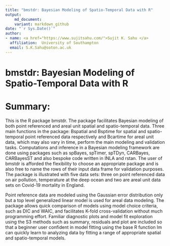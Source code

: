 ```yaml
---
title: "bmstdr: Bayesian Modeling of Spatio-Temporal Data with R"
output: 
    md_document:
    variant: markdown_github
date: "`r Sys.Date()`"
author: 
- name: <a href="https://www.sujitsahu.com/">Sujit K. Sahu </a>
  affiliation:  University of Southampton
  email: S.K.Sahu@soton.ac.uk 
---
```

  



# bmstdr: Bayesian Modeling of Spatio-Temporal Data with R

# Summary: 

This is the R package bmstdr. The package facilitates Bayesian modeling of both point referenced and areal unit spatial  and spatio-temporal data. Three main functions in the package: Bspatial and Bsptime for spatial and spatio-temporal point referenced data respectively and Bcartime for areal unit data, which may also vary in time, perform the main modeling 
and validation tasks. Computations and inference in a Bayesian modeling framework are done using packages such as spBayes, spTimer, spTDyn, CARBayes, CARBayesST and also bespoke 
code written in INLA and rstan. The user of bmstdr is afforded the flexibility to choose 
an appropriate package and is also free to name the rows of their input data frame for validation purposes. 
The package is illustrated with five data sets: three on point referenced data on air pollution, 
temperature at the deep ocean and two are areal unit data sets on Covid-19 mortality in England.


  Point reference data are modeled using the Gaussian error distribution only but a top 
  level generalized linear model is used for areal data modeling. The package allows 
  quick comparison of models using model choice criteria, such as DIC and WAIC, 
  and facilitates K-fold cross-validation without much programming effort. 
  Familiar diagnostic plots and model fit exploration using the S3 methods such as summary, 
  residuals and plot are included so that a beginner user confident in model fitting using the 
  base R function lm can quickly learn to analyzing data by fitting a range of 
  appropriate spatial and spatio-temporal models.
